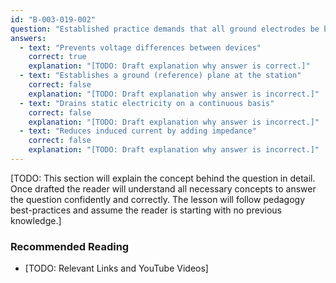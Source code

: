 ```yaml
---
id: "B-003-019-002"
question: "Established practice demands that all ground electrodes be bonded together with heavy conductors. What protection does this provide in case of a lightning strike?"
answers:
  - text: "Prevents voltage differences between devices"
    correct: true
    explanation: "[TODO: Draft explanation why answer is correct.]"
  - text: "Establishes a ground (reference) plane at the station"
    correct: false
    explanation: "[TODO: Draft explanation why answer is incorrect.]"
  - text: "Drains static electricity on a continuous basis"
    correct: false
    explanation: "[TODO: Draft explanation why answer is incorrect.]"
  - text: "Reduces induced current by adding impedance"
    correct: false
    explanation: "[TODO: Draft explanation why answer is incorrect.]"
---
```


[TODO: This section will explain the concept behind the question in detail. Once drafted the reader will understand all necessary concepts to answer the question confidently and correctly. The lesson will follow pedagogy best-practices and assume the reader is starting with no previous knowledge.]

### Recommended Reading

- [TODO: Relevant Links and YouTube Videos]
